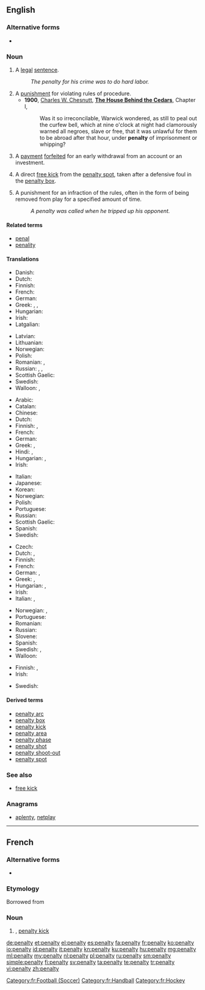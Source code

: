 {{also|pénalty}}
==English==
{{wikipedia}}

===Alternative forms===
* {{l|en|pœnalty}} {{qualifier|archaic}}

===Noun===
{{en-noun|penalties}}

# A [[legal]] [[sentence]].
#: ''The penalty for his crime was to do hard labor.''
# A [[punishment]] for violating rules of procedure.
#* '''1900''', [[w:Charles W. Chesnutt|Charles W. Chesnutt]], '''[[w:The House Behind the Cedars|The House Behind the Cedars]]''', Chapter I,
#*: Was it so irreconcilable, Warwick wondered, as still to peal out the curfew bell, which at nine o'clock at night had clamorously warned all negroes, slave or free, that it was unlawful for them to be abroad after that hour, under '''penalty''' of imprisonment or whipping?
# {{finance}} A [[payment]] [[forfeit]]ed for an early withdrawal from an account or an investment.
# {{football}} A direct [[free kick]] from the [[penalty spot]], taken after a defensive foul in the [[penalty box]].
# {{ice hockey}} A punishment for an infraction of the rules, often in the form of being removed from play for a specified amount of time.
#: ''A penalty was called when he tripped up his opponent.''

====Related terms====
* [[penal]]
* [[penality]] {{qualifier|rare}}

====Translations====
{{trans-top|legal sentence}}
* Danish: {{t-|da|straf|c}}
* Dutch: {{t+|nl|straf|f}}
* Finnish: {{t+|fi|rangaistus}}
* French: {{t-|fr|penalisation|f}}
* German: {{t+|de|Strafe|f}}
* Greek: {{t|el|κύρωση|f|tr=círosi|sc=Grek}}, {{t|el|ποινή|f|tr=piní|sc=Grek}}, {{t|el|τιμωρία|f|tr=timoría|sc=Grek}}
* Hungarian: {{t+|hu|büntetés}}
* Irish: {{t+|ga|pionós|m}}
* Latgalian: {{tø|ltg|struope|f}}
{{trans-mid}}
* Latvian: {{t-|lv|sods|m}}
* Lithuanian: {{t-|lt|bausmė}}
* Norwegian: {{t-|no|straff|m|f}}
* Polish: {{t+|pl|kara|f}}
* Romanian: {{t+|ro|penalizare|f}}, {{t+|ro|pedeapsă|f}}
* Russian: {{t+|ru|наказание}}, {{t+|ru|взыскание}}, {{t+|ru|штраф}}
* Scottish Gaelic: {{t-|gd|peanas|m}}
* Swedish: {{t+|sv|straff|n}}
* Walloon: {{t+|wa|poenne|f}}, {{t-|wa|poenålté|f}}
{{trans-bottom}}

{{trans-top|punishment for violating rules of procedure}}
* Arabic: {{t|ar|جزاء|m|tr={{IPAchar|jazā’}}|sc=Arab}}
* Catalan: {{t+|ca|càstig|m}}
* Chinese: {{t|zhx-zho|惩罚|tr=chéngfá}}
* Dutch: {{t+|nl|straf|f}}
* Finnish: {{t|fi|sopimussakko}}, {{t|fi|sopimuskorvaus}}
* French: {{t+|fr|peine|f}}
* German: {{t+|de|Strafe|f}}
* Greek: {{t|el|αντίτιμο|n|tr=a[n]dítimo|sc=Grek}}, {{t|el|τιμωρία|f|tr=timoría|sc=Grek}}
* Hindi: {{t-|hi|दण्ड|tr=daṇḍ|sc=Deva}}, {{t-|hi|सज़ा|tr=sazā|sc=Deva}}
* Hungarian: {{t+|hu|büntetés}}, {{t+|hu|bírság}}
* Irish: {{t+|ga|pionós|m}}
{{trans-mid}}
* Italian: {{t-|it|penalità|f}}
* Japanese: {{t|ja|罰|tr=ばつ, batsu|sc=Jpan}}
* Korean: {{t|ko|형벌|tr=hyeongbeol|sc=Kore}}
* Norwegian: {{t-|no|straff|m|f}}
* Polish: {{t+|pl|kara|f}}
* Portuguese: {{t+|pt|penalidade|f}}
* Russian: {{t+|ru|штраф|m|tr=štraf}}
* Scottish Gaelic: {{t-|gd|peanas|m}}
* Spanish: {{t+|es|castigo|m}}
* Swedish: {{t+|sv|straff|n}}
{{trans-bottom}}

{{trans-top|free kick in football}}
* Czech: {{t-|cs|penalta|f}}
* Dutch: {{t+|nl|penalty|m}}, {{t+|nl|strafschop|m}}
* Finnish: {{t|fi|rangaistuslaukaus}}
* French: {{t+|fr|penalty|m}}
* German: {{t-|de|Strafstoß|m}}, {{t+|de|Elfmeter|m}}
* Greek: {{t|el|πέναλτι|n|tr=pénalti|sc=Grek}}, {{t|el|η εσχάτη των ποινών|f|tr=i eskháti ton pinín|sc=Grek}}
* Hungarian: {{t+|hu|tizenegyes}}, {{t+|hu|büntetőrúgás}}
* Irish: {{t+|ga|pionós|m}}
* Italian: {{t-|it|calcio di rigore|m}}, {{t+|it|rigore}}
{{trans-mid}}
* Norwegian: {{t-|no|straffe|m|f}}, {{t-|no|straffespark|n}}
* Portuguese: {{t-|pt|pênalti|m}}
* Romanian: {{t-|ro|penalti|n}}
* Russian: {{t+|ru|пенальти|n}}
* Slovene: {{t-|sl|enajstmetrovka|f}}
* Spanish: {{t+|es|penalti|m}}
* Swedish: {{t+|sv|straff|c}}, {{t+|sv|straffspark|c}}
* Walloon: {{t+|wa|penalti|m}}
{{trans-bottom}}

{{trans-top|punishment in ice hockey}}
* Finnish: {{t+|fi|rangaistus}}, {{t-|fi|jäähy}}
* Irish: {{t+|ga|pionós|m}}
{{trans-mid}}
* Swedish: {{t-|sv|utvisning|c}}
{{trans-bottom}}

====Derived terms====
* [[penalty arc]]
* [[penalty box]]
* [[penalty kick]]
* [[penalty area]]
* [[penalty phase]]
* [[penalty shot]]
* [[penalty shoot-out]]
* [[penalty spot]]

===See also===
* [[free kick]]

===Anagrams===
* [[aplenty#English|aplenty]], [[netplay#English|netplay]]

----

==French==

===Alternative forms===
* {{l|fr|pénalty}}

===Etymology===
Borrowed from {{etyl|en|fr}}

===Noun===
{{fr-noun|m|pl=penalties}}

# {{sports|lang=fr}} {{l|en|penalty}}, [[penalty kick]]

[[Category:fr:Football (Soccer)]]
[[Category:fr:Handball]]
[[Category:fr:Hockey]]

[[de:penalty]]
[[et:penalty]]
[[el:penalty]]
[[es:penalty]]
[[fa:penalty]]
[[fr:penalty]]
[[ko:penalty]]
[[io:penalty]]
[[id:penalty]]
[[it:penalty]]
[[kn:penalty]]
[[ku:penalty]]
[[hu:penalty]]
[[mg:penalty]]
[[ml:penalty]]
[[my:penalty]]
[[nl:penalty]]
[[pl:penalty]]
[[ru:penalty]]
[[sm:penalty]]
[[simple:penalty]]
[[fi:penalty]]
[[sv:penalty]]
[[ta:penalty]]
[[te:penalty]]
[[tr:penalty]]
[[vi:penalty]]
[[zh:penalty]]
